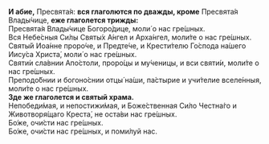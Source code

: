 **И абие,** Пресвята́я: **вся глаголются по дважды, кроме** Пресвята́я Влады́чице, **еже глаголется трижды:**  
Пресвята́я Влады́чице Богоро́дице, моли́ о нас гре́шных.  
Вся Небе́сныя Си́лы Святы́х А́нгел и Арха́нгел, моли́те о нас гре́шных.  
Святы́й Иоа́нне проро́че, и Предте́че, и Крести́телю Го́спода на́шего Иису́са Христа́, моли́ о нас гре́шных.  
Святи́и сла́внии Апо́столи, проро́цы и му́ченицы, и вси святи́и, моли́те о нас гре́шных.  
Преподо́бнии и богоно́снии отцы́ на́ши, па́стырие и учи́телие вселе́нныя, моли́те о нас гре́шных.  
**Зде же глаголется и святый храма.**  
Непобеди́мая, и непостижи́мая, и Боже́ственная Си́ло Честна́го и Животворя́щаго Креста́, не оста́ви нас гре́шных.  
Бо́же, очи́сти нас гре́шных.  
Бо́же, очи́сти нас гре́шных, и поми́луй нас.
